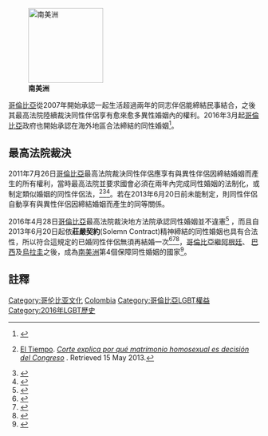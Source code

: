 {{SSU}}
[[File:State recognition of same-sex relationships (South America).svg|thumb|left|150px|'''南美洲''' 
{{legend|#002255|同性婚姻}}
{{legend|#0066FF|承認其他形式的同性結合}}
{{legend|#cccccc|不承認或現狀未知}}
<!--{{legend|#FFD42A|法案考慮中}}-->
<!--Not in the map{{legend|#ec8028|禁止同性婚姻}}-->
{{legend|#e73e21|禁止同性婚姻及其他形式的同性結合}}
<!-- not currently used on this map {{legend|#D42AFF|只承認外國同性婚姻}} -->
{{legend|#a3e52e|同性性行為非法}}]]

[[哥倫比亞|哥倫比亞]]從2007年開始承認一起生活超過兩年的同志伴侶能締結民事結合，之後其最高法院陸續裁決同性伴侶享有愈來愈多異性婚姻內的權利。2016年3月起[[哥倫比亞|哥倫比亞]]政府也開始承認在海外地區合法締結的同性婚姻<ref>{{cite news|url=http://www.newindianexpress.com/world/Colombian-Government-Expresses-Support-for-Gay-Marriage/2015/05/15/article2815803.ece|title=Colombian Government Expresses Support for Gay Marriage|publisher=The New Indian Express|date=15 May 2015|accessdate=2019-01-01|archive-date=2016-03-05|archive-url=https://web.archive.org/web/20160305013033/http://www.newindianexpress.com/world/Colombian-Government-Expresses-Support-for-Gay-Marriage/2015/05/15/article2815803.ece|dead-url=no}}</ref>。

==最高法院裁決==

2011年7月26日[[哥倫比亞|哥倫比亞]]最高法院裁決同性伴侶應享有與異性伴侶因締結婚姻而產生的所有權利，當時最高法院並要求國會必須在兩年內完成同性婚姻的法制化，或制定類似婚姻的同性伴侶法，<ref name=eltiempo>{{es}}[[El_Tiempo_(Colombia)|El Tiempo]]. ''[http://www.eltiempo.com/justicia/ARTICULO-WEB-NEW_NOTA_INTERIOR-10013464.html Corte explica por qué matrimonio homosexual es decisión del Congreso] {{Wayback|url=http://www.eltiempo.com/justicia/ARTICULO-WEB-NEW_NOTA_INTERIOR-10013464.html |date=20131106052719 }}''. Retrieved 15 May 2013.</ref><ref>{{Cite web |url=http://english.corteconstitucional.gov.co/sentences/C-577-2011.pdf |title=DECISION C-577/11 The homosexuals have the right to form a family |access-date=2019-01-02 |archive-url=https://web.archive.org/web/20190429010946/http://english.corteconstitucional.gov.co/sentences/C-577-2011.pdf |archive-date=2019-04-29 |dead-url=yes }}</ref><ref>{{cite news| url=http://edition.cnn.com/2011/WORLD/americas/07/27/colombia.gay.marriage/| work=CNN| title=Colombian court says Congress must decide on gay marriage| date=2011-07-27| accessdate=2019-01-02| archive-date=2018-09-15| archive-url=https://web.archive.org/web/20180915165632/http://edition.cnn.com/2011/WORLD/americas/07/27/colombia.gay.marriage/| dead-url=no}}</ref>。若在2013年6月20日前未能制定，則同性伴侶自動享有與異性伴侶因締結婚姻而產生的同等關係。

2016年4月28日[[哥倫比亞|哥倫比亞]]最高法院裁決地方法院承認同性婚姻並不違憲<ref>{{cite web|url=http://www.dw.com/en/colombia-legalizes-same-sex-marriage/a-19223822|title=Colombia legalizes same-sex marriage|work=Deutsche Welle|date=28 April 2016|accessdate=2019-01-01|archive-date=2019-04-13|archive-url=https://web.archive.org/web/20190413170303/https://www.dw.com/en/colombia-legalizes-same-sex-marriage/a-19223822|dead-url=no}}</ref> ，而且自2013年6月20日起依'''莊嚴契約'''(Solemn Contract)精神締結的同性婚姻也具有合法性，所以符合這規定的已婚同性伴侶無須再結婚一次<ref>{{cite web|url=http://www.wradio.com.co/noticias/actualidad/corte-legaliza-el-matrimonio-entre-parejas-del-mismo-sexo/20160428/nota/3119179.aspx|title=Corte legaliza el matrimonio entre parejas del mismo sexo|date=28 April 2016|work=W Radio|accessdate=2019-01-01|archive-date=2016-05-30|archive-url=https://web.archive.org/web/20160530174032/http://www.wradio.com.co/noticias/actualidad/corte-legaliza-el-matrimonio-entre-parejas-del-mismo-sexo/20160428/nota/3119179.aspx|dead-url=no}}</ref><ref>{{cite web|url=https://www.bbc.com/news/world-latin-america-36166888|title=Colombia legalises same-sex marriage|work=BBC News|date=28 April 2016|accessdate=2019-01-01|archive-date=2019-06-13|archive-url=https://web.archive.org/web/20190613222352/https://www.bbc.com/news/world-latin-america-36166888|dead-url=no}}</ref><ref>{{cite web|url=http://caracol.com.co/m/radio/2016/04/29/nacional/1461883416_711648.html|title=Listo el formato para el matrimonio de parejas homosexuales en notarias|date=28 April 2016|work=Caracol Radio|accessdate=2019-01-01|archive-date=2016-06-01|archive-url=https://web.archive.org/web/20160601042034/http://caracol.com.co/m/radio/2016/04/29/nacional/1461883416_711648.html|dead-url=no}}</ref>，[[哥倫比亞|哥倫比亞]]繼[[阿根廷|阿根廷]]、 [[巴西|巴西]]及[[烏拉圭|烏拉圭]]之後，成為[[南美洲|南美洲]]第4個保障同性婚姻的國家<ref name="abcAU">{{cite web|url=http://www.abc.net.au/news/2016-04-29/colombia-legalises-same-sex-marriage/7371962|title=Colombia legalises same-sex marriage|work=ABC News Australia|date=29 April 2016|archiveurl=https://web.archive.org/web/20160429100052/http://www.abc.net.au/news/2016-04-29/colombia-legalises-same-sex-marriage/7371962|archivedate=2016-04-29|accessdate=2019-01-01|dead-url=no}}</ref>。

== 註釋 ==
{{reflist}}
{{Status of same-sex unions}}

[[Category:哥伦比亚文化|Category:哥伦比亚文化]]
[[Category:各國同性婚姻|Colombia]]
[[Category:哥倫比亞LGBT權益|Category:哥倫比亞LGBT權益]]
[[Category:2016年LGBT歷史|Category:2016年LGBT歷史]]